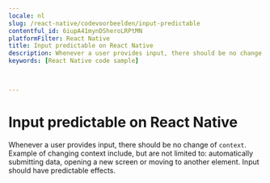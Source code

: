 ```yaml
---
locale: nl
slug: /react-native/codevoorbeelden/input-predictable
contentful_id: 6iupA41mynDSheroLRPtMN
platformFilter: React Native
title: Input predictable on React Native
description: Whenever a user provides input, there should be no change of context.
keywords: [React Native code sample]


	
---
```


# Input predictable on React Native

Whenever a user provides input, there should be no change of `context`. Example of changing context include, but are not limited to: automatically submitting data, opening a new screen or moving to another element. Input should have predictable effects.

<CodeSample id="input-predictable" locale="nl" platform="react native"/>